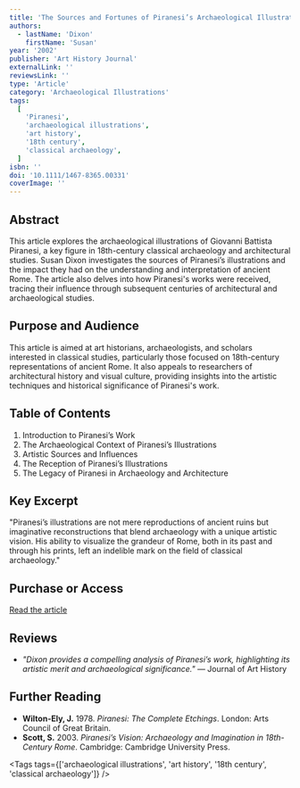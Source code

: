 ```yaml
---
title: 'The Sources and Fortunes of Piranesi’s Archaeological Illustrations'
authors:
  - lastName: 'Dixon'
    firstName: 'Susan'
year: '2002'
publisher: 'Art History Journal'
externalLink: ''
reviewsLink: ''
type: 'Article'
category: 'Archaeological Illustrations'
tags:
  [
    'Piranesi',
    'archaeological illustrations',
    'art history',
    '18th century',
    'classical archaeology',
  ]
isbn: ''
doi: '10.1111/1467-8365.00331'
coverImage: ''
---
```


## Abstract

This article explores the archaeological illustrations of Giovanni Battista Piranesi, a key figure in 18th-century classical archaeology and architectural studies. Susan Dixon investigates the sources of Piranesi’s illustrations and the impact they had on the understanding and interpretation of ancient Rome. The article also delves into how Piranesi's works were received, tracing their influence through subsequent centuries of architectural and archaeological studies.

## Purpose and Audience

This article is aimed at art historians, archaeologists, and scholars interested in classical studies, particularly those focused on 18th-century representations of ancient Rome. It also appeals to researchers of architectural history and visual culture, providing insights into the artistic techniques and historical significance of Piranesi's work.

## Table of Contents

1. Introduction to Piranesi’s Work
2. The Archaeological Context of Piranesi’s Illustrations
3. Artistic Sources and Influences
4. The Reception of Piranesi’s Illustrations
5. The Legacy of Piranesi in Archaeology and Architecture

## Key Excerpt

"Piranesi’s illustrations are not mere reproductions of ancient ruins but imaginative reconstructions that blend archaeology with a unique artistic vision. His ability to visualize the grandeur of Rome, both in its past and through his prints, left an indelible mark on the field of classical archaeology."

## Purchase or Access

[Read the article](https://onlinelibrary.wiley.com/doi/abs/10.1111/1467-8365.00331)

## Reviews

- _"Dixon provides a compelling analysis of Piranesi’s work, highlighting its artistic merit and archaeological significance."_ — Journal of Art History

## Further Reading

- **Wilton-Ely, J.** 1978. _Piranesi: The Complete Etchings_. London: Arts Council of Great Britain.
- **Scott, S.** 2003. _Piranesi’s Vision: Archaeology and Imagination in 18th-Century Rome_. Cambridge: Cambridge University Press.

<Tags
  tags={['archaeological illustrations', 'art history', '18th century', 'classical archaeology']}
/>
